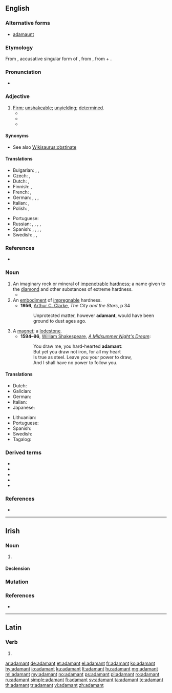 ==English==
{{wikipedia}}

===Alternative forms===
* [[adamaunt]] {{qualifier|obsolete}}

===Etymology===
From {{etyl|la|en}} {{term|adamantem|||lang=la}}, accusative singular form of {{m|la|adamās||hard as steel}}, from {{etyl|grc|en}} {{term|ἀδάμας||invincible|lang=grc}}, from {{term|ἀ-||not|lang=grc}} + {{term|δαμάζω||I tame|lang=grc}}.

===Pronunciation===
* {{audio|En-us-adamant.ogg|Audio (US)|lang=en}}

===Adjective===
{{en-adj}}

# [[firm|Firm]]; [[unshakeable]]; [[unyielding]]; [[determined]].
#* {{quote-book|title=Wildcatters: The True Story of how Conspiracy, Greed and the IRS ...|page=195|author=Charles Moncrief|year=2002|passage=Broiles and Kirkley were '''adamant''' about getting out of the lawsuit, but Mike and Dee were equally '''adamant''' about not wanting to sign a letter of apology}}
#* {{quote-book|title=Confessions of the Dyslexic Virgin|page=275|author=Cara E. C. Vermaak|year=2006|passage=Johan is determined to play the field and '''adamant''' about never committing.}}
#* {{quote-book|title=Maid to Match|page=94|author=Deeanne Gist|year=2010|passage=What good would such foolishness do a mountain man? But Pa had been '''adamant'''. Just as he'd been '''adamant''' about their reading, writing, numbers, geography, and languages. Just as he'd been '''adamant''' about using proper grammar}}

====Synonyms====
* See also [[Wikisaurus:obstinate]]

====Translations====
{{trans-top|determined; unshakeable; unyielding}}
* Bulgarian: {{t+|bg|твърд}}, {{t+|bg|неподатлив}}, {{t+|bg|непреклонен}}
* Czech: {{t|cs|neoblomný}}, {{t|cs|neochvějný|m}}
* Dutch: {{t|nl|onbuigzaam}}, {{t|nl|onvermurwbaar}}
* Finnish: {{t|fi|peräänantamaton}}, {{t|fi|järkkymätön}}
* French: {{t+|fr|inflexible}}, {{t+|fr|catégorique}}
* German: {{t+|de|unnachgiebig}}, {{t+|de|unerbittlich}}, {{t+|de|felsenfest}}, {{t+|de|rigoros}}
* Italian: {{t+|it|irremovibile}}, {{t+|it|ostinato|m}}
* Polish: {{t|pl|nieustępliwy}}, {{t+|pl|zdecydowany|m}}
{{trans-mid}}
* Portuguese: {{t+|pt|adamantino}}
* Russian: {{t|ru|непода́тливый}}, {{t+|ru|непрекло́нный}}, {{t+|ru|категори́чный}}, {{t+|ru|непоколеби́мый}}, {{t+|ru|твёрдый}} {{qualifier|как креме́нь}}
* Spanish: {{t+|es|firme}}, {{t+|es|categórico}}, {{t|es|inflexible}}, {{t|es|impenetrable}}, {{t+|es|obstinado}}
* Swedish: {{t+|sv|orubblig}}, {{t|sv|benhård}}, {{t+|sv|obeveklig}}
{{trans-bottom}}

===References===
* {{R:OneLook}}

===Noun===
{{en-noun}}

# An imaginary rock or mineral of [[impenetrable]] [[hardness]]; a name given to the [[diamond]] and other substances of extreme hardness.
#* {{quote-book
|year=1582
|year_published=
|author=[[w:Robert Parsons (Jesuit)|Robert Parsons]]
|by=
|title=The first booke of the Christian exercise, appertayning to resolution
|url=http://books.google.com/books?id=gvbik25DcCgC&pg=PT144
|original=
|chapter=8
|section=
|isbn=
|edition=
|publisher=G. Flinton
|location=
|editor=
|volume=
|page=
|passage=This then is and alwayes hath ben the fashion of Worldlinges, & reprobate persons, to harden their hartes as an '''adamant''' stone, against anye thinge that shalbe tolde the for amendement of their lives, and for the savinge of their soules.
}}
# An [[embodiment]] of [[impregnable]] hardness.
#* '''1956''', [[w:Arthur C. Clarke|Arthur C. Clarke]], ''The City and the Stars'', p 34
#*: Unprotected matter, however '''adamant''', would have been ground to dust ages ago.
# A [[magnet]]; a [[lodestone]].
#* '''1594&ndash;96''', [[w:William Shakespeare|William Shakespeare]], ''[[w:A Midsummer Night's Dream|A Midsummer Night's Dream]]'':
#*: You draw me, you hard-hearted '''adamant''':
#*: But yet you draw not iron, for all my heart
#*: Is true as steel. Leave you your power to draw,
#*: And I shall have no power to follow you.

====Translations====
{{trans-top|rock or mineral}}
* Dutch: {{t|nl|adamant}}
* Galician: {{t|gl|adamantium}}
* German: {{t+|de|adamant}}
* Italian: {{t+|it|adamantino}}
* Japanese: {{t|ja|金剛|tr=kongō|sc=Jpan}}
{{trans-mid}}
* Lithuanian: {{t|lt|adamantas}}
* Portuguese: {{t|pt|adamante|m}}
* Spanish: {{t+|es|adamantino}}
* Swedish: {{t+|sv|adamant}}
* Tagalog: {{t|tl|adamantina}}
{{trans-bottom}}

{{trans-top|embodiment of hardness}}
{{trans-mid}}
{{trans-bottom}}

{{trans-see|magnet or loadstone|[[magnet]], [[loadstone]]}}

===Derived terms===
* {{l|en|adamance|pos=n}}
* {{l|en|adamantane|pos=a}}
* {{l|en|adamantean|pos=a}}
* {{l|en|adamantine|pos=a}}
* {{l|en|adamantly|pos=adv}}

===References===
* {{R:Webster 1913}}

----

==Irish==

===Noun===
{{ga-noun|g=f|adamainte|adamaintí}}

# {{alternative form of|adhmhaint||adamant, lodestone; magnet|lang=ga}}

====Declension====
{{ga-decl-f2|a|damant|damainte|pl=damaintí}}

===Mutation===
{{ga mut vowel}}

===References===
* {{R:ga:ODonaill}}

----

==Latin==

===Verb===
{{la-verb-form|adamant}}

# {{inflection of|adamō||3|p|pres|actv|indc|lang=la}}

[[ar:adamant]]
[[de:adamant]]
[[et:adamant]]
[[el:adamant]]
[[fr:adamant]]
[[ko:adamant]]
[[hy:adamant]]
[[io:adamant]]
[[ku:adamant]]
[[lt:adamant]]
[[hu:adamant]]
[[mg:adamant]]
[[ml:adamant]]
[[my:adamant]]
[[no:adamant]]
[[ps:adamant]]
[[pl:adamant]]
[[ro:adamant]]
[[ru:adamant]]
[[simple:adamant]]
[[fi:adamant]]
[[sv:adamant]]
[[ta:adamant]]
[[te:adamant]]
[[th:adamant]]
[[tr:adamant]]
[[vi:adamant]]
[[zh:adamant]]
